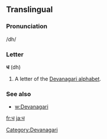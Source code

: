 ==Translingual==

===Pronunciation===
/dh/

===Letter===
'''ध''' (dh)

# A letter of the [[Devanagari alphabet]].

===See also===
* [[w:Devanagari]]

[[Category:Devanagari]]

[[fr:ध]]
[[ja:ध]]